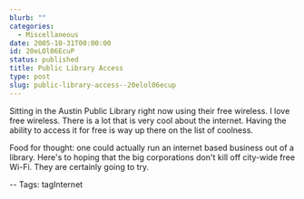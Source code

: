 ```yaml
---
blurb: ""
categories:
  - Miscellaneous
date: 2005-10-31T00:00:00
id: 20eLOl06EcuP
status: published
title: Public Library Access
type: post
slug: public-library-access--20elol06ecup
---
```


Sitting in the Austin Public Library right now using their free wireless. I love free wireless. There is a lot that is very cool about the internet. Having the ability to access it for free is way up there on the list of coolness.  

Food for thought: one could actually run an internet based business out of a library. Here's to hoping that the big corporations don't kill off city-wide free Wi-Fi. They are certainly going to try.  

-- Tags: tagInternet